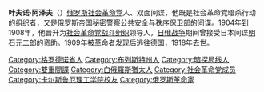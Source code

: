 {{Unreferenced|time=2020-10-28T09:16:16+00:00}}
'''叶夫诺·阿泽夫'''（{{bd|1869年||1918年|4月24日|catIdx=Azef}}）[[俄罗斯|俄罗斯]][[社会革命党|社会革命党]]人、双面间谍，他既是社会革命党暗杀行动的组织者，又是俄罗斯帝国秘密警察[[公共安全与秩序保卫部|公共安全与秩序保卫部]]的间谍。1904年到1908年，他晋升为[[社会革命党战斗组织|社会革命党战斗组织]]领导人，[[日俄战争|日俄战争]]期间曾接受日本间谍[[明石元二郎|明石元二郎]]的资助。1909年被革命者{{le|弗拉基米尔·伯采夫|Vladimir Burtsev}}发现后逃往[[德国|德国]]，1918年去世。

{{DEFAULTSORT: Azef, Yevno}}
[[Category:格罗德诺省人|Category:格罗德诺省人]]
[[Category:布列斯特州人|Category:布列斯特州人]]
[[Category:暗探局线人|Category:暗探局线人]]
[[Category:雙重間諜|Category:雙重間諜]]
[[Category:白俄羅斯猶太人|Category:白俄羅斯猶太人]]
[[Category:社会革命党成员|Category:社会革命党成员]]
[[Category:卡尔斯鲁厄理工学院校友|Category:卡尔斯鲁厄理工学院校友]]
[[Category:俄罗斯革命家|Category:俄罗斯革命家]]